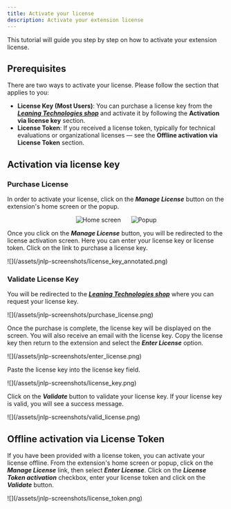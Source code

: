 ```yaml
---
title: Activate your license
description: Activate your extension license
---
```


This tutorial will guide you step by step on how to activate your extension license.

## Prerequisites

There are two ways to activate your license. Please follow the section that applies to you:

- **License Key (Most Users)**: You can purchase a license key from the [_**Leaning Technologies shop**_](/payment-jnlp) and activate it by following the **Activation via license key** section.
- **License Token**: If you received a license token, typically for technical evaluations or organizational licenses — see the **Offline activation via License Token** section.

## Activation via license key

### Purchase License

In order to activate your license, click on the _**Manage License**_ button on the extension's home screen or the popup.

<div style="display: flex; justify-content: center; gap: 24px; width: 50%; margin: 0 auto;">
	<img
		src="/assets/jnlp-screenshots/homescreen_annotated.png"
		alt="Home screen"
	/>
	<img src="/assets/jnlp-screenshots/popup_annotated.png" alt="Popup" />
</div>

Once you click on the _**Manage License**_ button, you will be redirected to the license activation screen. Here you can enter your license key or license token. Click on the link to purchase a license key.

<div class="mx-24">![](/assets/jnlp-screenshots/license_key_annotated.png)</div>

### Validate License Key

You will be redirected to the [_**Leaning Technologies shop**_](/payment-jnlp) where you can request your license key.

<div class="mx-24">![](/assets/jnlp-screenshots/purchase_license.png)</div>

Once the purchase is complete, the license key will be displayed on the screen. You will also receive an email with the license key. Copy the license key then return to the extension and select the _**Enter License**_ option.

<div class="mx-24">![](/assets/jnlp-screenshots/enter_license.png)</div>

Paste the license key into the license key field.

<div class="mx-24">![](/assets/jnlp-screenshots/license_key.png)</div>

Click on the _**Validate**_ button to validate your license key. If your license key is valid, you will see a success message.

<div class="mx-24">![](/assets/jnlp-screenshots/valid_license.png)</div>

## Offline activation via License Token

If you have been provided with a license token, you can activate your license offline. From the extension's home screen or popup, click on the _**Manage License**_ link, then select _**Enter License**_. Click on the _**License Token activation**_ checkbox, enter your license token and click on the _**Validate**_ button.

<div class="mx-24">![](/assets/jnlp-screenshots/license_token.png)</div>
